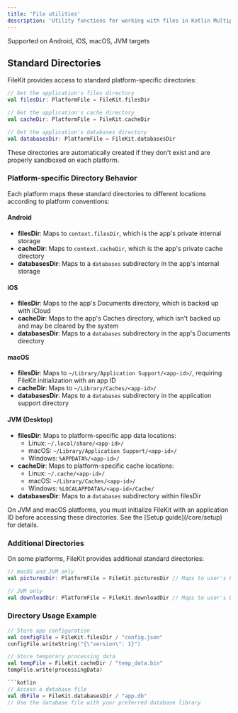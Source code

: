 ```yaml
---
title: 'File utilities'
description: 'Utility functions for working with files in Kotlin Multiplatform'
---
```


<Check>Supported on Android, iOS, macOS, JVM targets</Check>

## Standard Directories

FileKit provides access to standard platform-specific directories:

```kotlin
// Get the application's files directory
val filesDir: PlatformFile = FileKit.filesDir

// Get the application's cache directory
val cacheDir: PlatformFile = FileKit.cacheDir

// Get the application's databases directory
val databasesDir: PlatformFile = FileKit.databasesDir
```

These directories are automatically created if they don't exist and are properly sandboxed on each platform.

### Platform-specific Directory Behavior

Each platform maps these standard directories to different locations according to platform conventions:

#### Android
- **filesDir**: Maps to `context.filesDir`, which is the app's private internal storage
- **cacheDir**: Maps to `context.cacheDir`, which is the app's private cache directory
- **databasesDir**: Maps to a `databases` subdirectory in the app's internal storage

#### iOS
- **filesDir**: Maps to the app's Documents directory, which is backed up with iCloud
- **cacheDir**: Maps to the app's Caches directory, which isn't backed up and may be cleared by the system
- **databasesDir**: Maps to a `databases` subdirectory in the app's Documents directory

#### macOS
- **filesDir**: Maps to `~/Library/Application Support/<app-id>/`, requiring FileKit initialization with an app ID
- **cacheDir**: Maps to `~/Library/Caches/<app-id>/`
- **databasesDir**: Maps to a `databases` subdirectory in the application support directory

#### JVM (Desktop)
- **filesDir**: Maps to platform-specific app data locations:
  - Linux: `~/.local/share/<app-id>/`
  - macOS: `~/Library/Application Support/<app-id>/`
  - Windows: `%APPDATA%/<app-id>/`
- **cacheDir**: Maps to platform-specific cache locations:
  - Linux: `~/.cache/<app-id>/`
  - macOS: `~/Library/Caches/<app-id>/`
  - Windows: `%LOCALAPPDATA%/<app-id>/Cache/`
- **databasesDir**: Maps to a `databases` subdirectory within filesDir

<Note>
On JVM and macOS platforms, you must initialize FileKit with an application ID before accessing these directories. See the [Setup guide](/core/setup) for details.
</Note>

### Additional Directories

On some platforms, FileKit provides additional standard directories:

```kotlin
// macOS and JVM only
val picturesDir: PlatformFile = FileKit.picturesDir // Maps to user's Pictures directory

// JVM only
val downloadDir: PlatformFile = FileKit.downloadDir // Maps to user's Downloads directory
```

### Directory Usage Example

```kotlin
// Store app configuration
val configFile = FileKit.filesDir / "config.json"
configFile.writeString("{\"version\": 1}")

// Store temporary processing data
val tempFile = FileKit.cacheDir / "temp_data.bin"
tempFile.write(processingData)

```kotlin
// Access a database file
val dbFile = FileKit.databasesDir / "app.db" 
// Use the database file with your preferred database library
```

